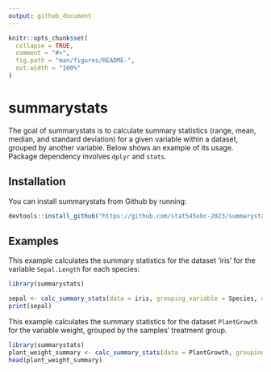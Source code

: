 ```yaml
---
output: github_document
---
```


<!-- README.md is generated from README.Rmd. Please edit that file -->

```r
knitr::opts_chunk$set(
  collapse = TRUE,
  comment = "#>",
  fig.path = "man/figures/README-",
  out.width = "100%"
)
```

# summarystats

<!-- badges: start -->
<!-- badges: end -->

The goal of summarystats is to calculate summary statistics (range, mean, median, and standard deviation) for a given variable within a dataset, grouped by another variable. Below shows an example of its usage. Package dependency involves `dplyr` and `stats`.

## Installation

You can install summarystats from Github by running:

``` r
devtools::install_github("https://github.com/stat545ubc-2023/summarystats")
```

## Examples

This example calculates the summary statistics for the dataset 'iris' for the variable `Sepal.Length` for each species:

```r
library(summarystats)

sepal <- calc_summary_stats(data = iris, grouping_variable = Species, data_variable = Sepal.Length)
print(sepal)
```

This example calculates the summary statistics for the dataset `PlantGrowth` for the variable weight, grouped by the samples' treatment group.

```r
library(summarystats)
plant_weight_summary <- calc_summary_stats(data = PlantGrowth, grouping_variable = group, data_variable = weight)
head(plant_weight_summary)

```

